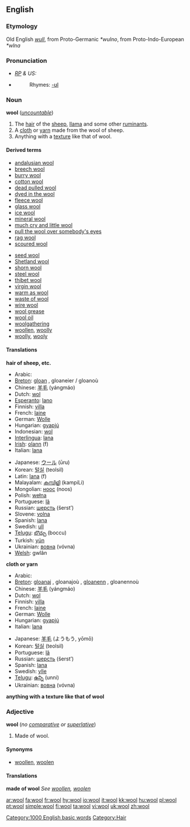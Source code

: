 {{see|Wool}}

==English==

===Etymology===
Old English ''[[wull]]'', from Proto-Germanic ''*wulno'', from Proto-Indo-European ''*wlna''

===Pronunciation===
* ''[[RP]] & US:'' {{IPA|/wʊl/}}
*{{audio|en-us-wool.ogg|Audio (US)}}
*:Rhymes: [[Rhymes:English:-ʊl|-ʊl]]

===Noun===
{{wikipedia}}
'''wool''' (''[[uncountable]]'')

# The [[hair]] of the [[sheep]], [[llama]] and some other [[ruminant]]s.
# A [[cloth]] or [[yarn]] made from the wool of sheep.
# Anything with a [[texture]] like that of wool.

====Derived terms====
{{top2}}
*[[andalusian wool]]
*[[breech wool]]
*[[burry wool]]
*[[cotton wool]]
*[[dead pulled wool]]
*[[dyed in the wool]]
*[[fleece wool]]
*[[glass wool]]
*[[ice wool]]
*[[mineral wool]]
*[[much cry and little wool]]
*[[pull the wool over somebody's eyes]]
*[[rag wool]]
*[[scoured wool]]
{{mid2}}
*[[seed wool]]
*[[Shetland wool]]
*[[shorn wool]]
*[[steel wool]]
*[[thibet wool]]
*[[virgin wool]]
*[[warm as wool]]
*[[waste of wool]]
*[[wire wool]]
*[[wool grease]]
*[[wool oil]]
*[[woolgathering]]
*[[woollen]], [[woolly]]
*[[woolly]], [[wooly]]
{{bottom}}

====Translations====
'''hair of sheep, etc.'''
{{top}}
*Arabic: {{ARchar|[[صوف]]}} {{Unicode|(ʂu:f)}}
*[[Breton]]: [[gloan]] {{m}}, gloaneier / gloanoù {{p}}
*Chinese: [[羊毛]] (yángmáo)
*Dutch: [[wol]] {{m}}
*[[Esperanto]]: [[lano]]
*Finnish: [[villa]]
*French: [[laine]] {{f}}
*German: [[Wolle]] {{f}}
*Hungarian: [[gyapjú]]
*Indonesian: [[wol]]
*[[Interlingua]]: [[lana]]
*[[Irish]]: [[olann]] (f)
*Italian: [[lana#Italian|lana]] {{f}}
{{mid}}
*Japanese: [[ウール]] (ūru)
*Korean: [[털실]] (teolsil)
*Latin: [[lana]] (f)
*Malayalam: [[കമ്പിളി]] (kampiLi)
*Mongolian: [[ноос]] (noos)
*Polish: [[wełna]] {{f}}
*Portuguese: [[lã]] {{f}}
*Russian: [[шерсть]] (šerst’) {{f}}
*Slovene: [[volna]] {{f}}
*Spanish: [[lana#Spanish|lana]] {{f}}
*Swedish: [[ull]] {{c}}
*[[Telugu]]: [[బొచ్చు]] (boccu) 
*Turkish: [[yün]]
*Ukrainian: [[вовна]] (vóvna) {{f}}
*[[Welsh]]: gwlân 
{{bottom}}

'''cloth or yarn'''
{{top}}
*Arabic: {{ARchar|[[صوف]]}} {{Unicode|(ʂu:f)}}
*[[Breton]]: [[gloanaj]] {{m}}, gloanajoù {{p}}, [[gloanenn]] {{f}}, gloanennoù {{p}}
*Chinese: [[羊毛]] (yángmáo)
*Dutch: [[wol]]
*Finnish: [[villa]]
*French: [[laine]] {{f}}
*German: [[Wolle]] {{f}}
*Hungarian: [[gyapjú]]
*Italian: [[lana#Italian|lana]] {{f}}
{{mid}}
*Japanese: [[羊毛]] (ようもう, yōmō)
*Korean: [[털실]] (teolsil)
*Portuguese: [[lã]] {{f}}
*Russian: [[шерсть]] (šerst’) {{f}}
*Spanish: [[lana#Spanish|lana]] {{f}}
*Swedish: [[ylle]] {{n}}
*[[Telugu]]: [[ఉన్ని]] (unni)
*Ukrainian: [[вовна]] (vóvna) {{f}}
{{bottom}}

'''anything with a texture like that of wool'''
{{top}}
{{mid}}
{{bottom}}

===Adjective===
'''wool''' (''no [[comparative]] or [[superlative]]'')
# Made of wool.

====Synonyms====
*[[woollen]], [[woolen]]

====Translations====
'''made of wool'''
''See [[woollen]], [[woolen]]''

[[Category:1000 English basic words]]
[[Category:Hair]]

[[ar:wool]]
[[fa:wool]]
[[fr:wool]]
[[hy:wool]]
[[io:wool]]
[[it:wool]]
[[kk:wool]]
[[hu:wool]]
[[pl:wool]]
[[pt:wool]]
[[simple:wool]]
[[fi:wool]]
[[ta:wool]]
[[vi:wool]]
[[uk:wool]]
[[zh:wool]]